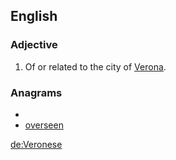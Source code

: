 {{also|veronese}}
==English==

===Adjective===
{{en-adj}}

# Of or related to the city of [[Verona]].

===Anagrams===
* {{alphagram|eeenorsv}}
* [[overseen#English|overseen]]


[[de:Veronese]]
